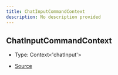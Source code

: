 ```yaml
---
title: ChatInputCommandContext
description: No description provided
---
```


## ChatInputCommandContext

- Type: Context\<'chatInput'>

- [Source](https://github.com/underctrl-io/commandkit/blob/83ef44f10b86e30835e8636786e5222cac412af9/packages/commandkit/src/app/commands/Context.ts#L70)
